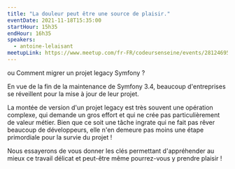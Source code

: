 ```yaml
---
title: "La douleur peut être une source de plaisir."
eventDate: 2021-11-18T15:35:00
startHour: 15h35
endHour: 16h35
speakers:
  - antoine-lelaisant
meetupLink: https://www.meetup.com/fr-FR/codeursenseine/events/281246952/
---
```


ou Comment migrer un projet legacy Symfony ?

En vue de la fin de la maintenance de Symfony 3.4, beaucoup d'entreprises se réveillent pour la mise à jour de leur projet.

La montée de version d'un projet legacy est très souvent une opération complexe, qui demande un gros effort et qui ne crée pas particulièrement de valeur métier. Bien que ce soit une tâche ingrate qui ne fait pas rêver beaucoup de développeurs, elle n'en demeure pas moins une étape primordiale pour la survie du projet !

Nous essayerons de vous donner les clés permettant d'appréhender au mieux ce travail délicat et peut-être même pourrez-vous y prendre plaisir !
